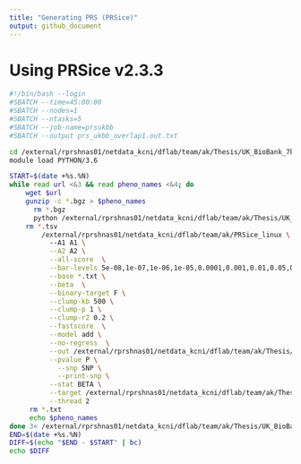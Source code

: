 ```yaml
---
title: "Generating PRS (PRSice)"
output: github_document
---
```


# Using PRSice v2.3.3

```bash
#!/bin/bash --login
#SBATCH --time=45:00:00
#SBATCH --nodes=1
#SBATCH --ntasks=5
#SBATCH --job-name=prsukbb
#SBATCH --output prs_ukbb_overlap1.out.txt

cd /external/rprshnas01/netdata_kcni/dflab/team/ak/Thesis/UK_BioBank_7k_pheno/PRS_PRSice/sum_stats_1/ #############
module load PYTHON/3.6

START=$(date +%s.%N)
while read url <&3 && read pheno_names <&4; do
    wget $url 
    gunzip -c *.bgz > $pheno_names
	  rm *.bgz
	  python /external/rprshnas01/netdata_kcni/dflab/team/ak/Thesis/UK_BioBank_7k_pheno/PRS_PRSice/py_files/clean_data_overlap_1.py ###############
    rm *.tsv
    	/external/rprshnas01/netdata_kcni/dflab/team/ak/PRSice_linux \ 
          --A1 A1 \
          --A2 A2 \
          --all-score  \
          --bar-levels 5e-08,1e-07,1e-06,1e-05,0.0001,0.001,0.01,0.05,0.1,1 \
          --base *.txt \
          --beta  \
          --binary-target F \
          --clump-kb 500 \
          --clump-p 1 \
          --clump-r2 0.2 \
          --fastscore  \
          --model add \
          --no-regress  \
          --out /external/rprshnas01/netdata_kcni/dflab/team/ak/Thesis/UK_BioBank_7k_pheno/PRS_PRSice/PRS/$pheno_names \
          --pvalue P \
	        --snp SNP \
	        --print-snp \
          --stat BETA \
          --target /external/rprshnas01/netdata_kcni/dflab/team/ak/Thesis/QC_Geno/ROSMAP/ROSMAP_QC_rsid/ROSMAP.QC \
          --thread 2
     rm *.txt
     echo $pheno_names
done 3< /external/rprshnas01/netdata_kcni/dflab/team/ak/Thesis/UK_BioBank_7k_pheno/url/url_aa.txt 4</external/rprshnas01/netdata_kcni/dflab/team/ak/Thesis/UK_BioBank_7k_pheno/pheno_names/pheno_names_aa.txt ########
END=$(date +%s.%N)
DIFF=$(echo "$END - $START" | bc)
echo $DIFF

```